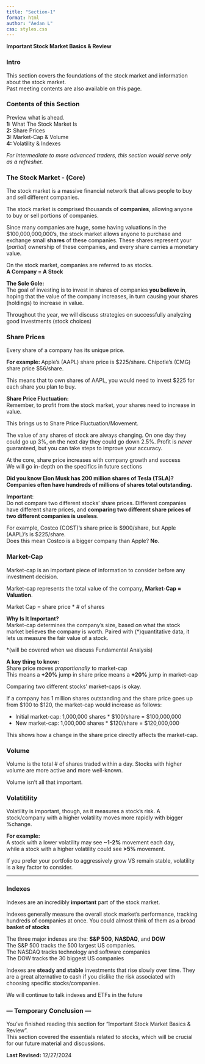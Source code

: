 ```yaml
---
title: "Section-1"
format: html
author: "Aedan L"
css: styles.css
---
```


<span class="border-type-banner">
**Important Stock Market Basics & Review**
</span>  

### Intro
This section covers the foundations of the stock market and information about the stock market.  
Past meeting contents are also available on this page.

### Contents of this Section
<span class = "smalltext-black">Preview what is ahead.</span>  
<div class="info-box">
**1:** <span class = "highlight1">What The Stock Market Is</span>  
**2:** <span class = "highlight1">Share Prices</span>  
**3:** <span class="highlight1">Market-Cap & Volume</span>  
**4:** <span class = "highlight1">Volatility & Indexes</span></div>

*For intermediate to more advanced traders, this section would serve only as a refresher.*  

### The Stock Market - (Core)
The stock market is a massive financial network that allows people to buy and sell different companies.

The stock market is comprised thousands of **companies**, allowing anyone to buy or sell portions of companies.

Since many companies are huge, some having valuations in the $100,000,000,000's, the stock market allows anyone to purchase and exchange small **shares** of these companies. These shares represent your (*partial*) ownership of these companies, and every share carries a monetary value.

<div class="tip-box">
On the stock market, companies are referred to as stocks.  
**A Company = A Stock**</div>

**The Sole Gole:**  
The goal of investing is to invest in shares of companies **you believe in**, hoping that the value of the company increases, in turn causing your shares (holdings) to increase in value.

Throughout the year, we will discuss strategies on successfully analyzing good investments (stock choices)

### Share Prices
Every share of a company has its unique price.  

**For example: **
Apple's (AAPL) share price is $225/share.
Chipotle's (CMG) share price $56/share.

This means that to own shares of AAPL, you would need to invest $225 for each share you plan to buy.

**Share Price Fluctuation:**  
Remember, to profit from the stock market, your shares need to increase in value.

This brings us to Share Price Fluctuation/Movement.

The value of any shares of stock are always changing. On one day they could go up 3%, on the next day they could go down 2.5%. Profit is *never* guaranteed, but you can take steps to improve your accuracy.

<div class="tip-box">
At the core, share price increases with company growth and success  
We will go in-depth on the specifics in future sections</div>

<span class="smalltext-black">**Did you know Elon Musk has 200 million shares of Tesla (TSLA)?  
Companies often have hundreds of millions of shares total outstanding.** </span>

<div class="tip-box2">**Important**:  
Do not compare two different stocks' share prices. Different companies have different share prices, and **comparing two different share prices of two different companies is useless**.

For example, Costco (COST)'s share price is $900/share, but Apple (AAPL)'s is $225/share.  
Does this mean Costco is a bigger company than Apple? **No**.</div>

### Market-Cap
Market-cap is an important piece of information to consider before any investment decision.

Market-cap represents the total value of the company, **Market-Cap = Valuation**.

<div class="tip-box">
Market Cap = share price * # of shares</div>

**Why Is It Important?**  
Market-cap determines the company's size, based on what the stock market believes the company is worth.
Paired with (*)quantitative data, it lets us measure the fair value of a stock.

<span class="smalltext-black">*(will be covered when we discuss Fundamental Analysis)</span>

<div class="tip-box2">
**A key thing to know:**  
Share price moves *proportionally* to market-cap  
This means a <span class="highlight1">**+20%**</span> jump in share price means a <span class="highlight1">**+20%**</span> jump in market-cap  

Comparing two different stocks' market-caps is okay.</div>

    
If a company has 1 million shares outstanding and the share price goes up from $100 to $120, the market-cap would increase as follows:

- Initial market-cap: 1,000,000 shares * $100/share = $100,000,000
- New market-cap: 1,000,000 shares * $120/share = $120,000,000

This shows how a change in the share price directly affects the market-cap. 

### Volume
Volume is the total # of shares traded within a day.
Stocks with higher volume are more active and more well-known.

Volume isn't all that important.

### Volatitility
Volatility is important, though, as it measures a stock's risk.
A stock/company with a higher volatility moves more rapidly with bigger %change.

<span class = "something1">**For example:**  
A stock with a lower volatility may see **~1-2%** movement each day,  
while a stock with a higher volatility could see **>5%** movement.</span>

If you prefer your portfolio to aggressively grow VS remain stable, volatility is a key factor to consider.

---

### Indexes
Indexes are an incredibly **important** part of the stock market.

Indexes generally measure the overall stock market's performance, tracking hundreds of companies at once.
You could almost think of them as a broad **basket of stocks**

The three major indexes are the: <span class="highlight2">**S&P 500**, **NASDAQ**, and **DOW**</span>  
<span class="something1">The <span class="highlight2_09">S&P 500</span> tracks the 500 largest US companies.</span>  
<span class="something1">The <span class="highlight2_09">NASDAQ</span> tracks technology and software companies</span>  
<span class="something1">The <span class="highlight2_09">DOW</span> tracks the 30 biggest US companies</span>

Indexes are **steady and stable** investments that rise slowly over time. They are a great alternative to cash if you dislike the risk associated with choosing specific stocks/companies.

<div class="tip-box">
We will continue to talk indexes and ETFs in the future</div>


### --- Temporary Conclusion ---
You've finished reading this section for "Important Stock Market Basics & Review".  
This section covered the essentials related to stocks, which will be crucial for our future material and discussions.

<span class="smalltext-black">
**Last Revised:** 12/27/2024</span>

